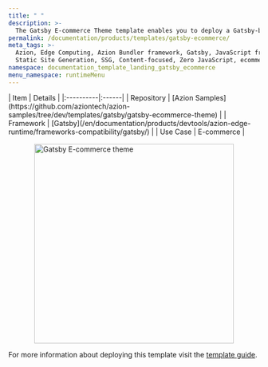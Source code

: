 ```yaml
---
title: " "
description: >-
  The Gatsby E-commerce Theme template enables you to deploy a Gatsby-based e-commerce site in a few steps, directly to the edge. It includes styled components and tools to add functionality, streamlining the customization process.
permalink: /documentation/products/templates/gatsby-ecommerce/
meta_tags: >-
  Azion, Edge Computing, Azion Bundler framework, Gatsby, JavaScript frameworks,
  Static Site Generation, SSG, Content-focused, Zero JavaScript, ecommerce
namespace: documentation_template_landing_gatsby_ecommerce
menu_namespace: runtimeMenu
---
```




<div class="[&_.flex.flex-col]:!gap-4 [&_.flex.flex-col]:md:!gap-8 [&_.flex.flex-col]:2xl:!gap-16">
  <HeroHome
    title="Gatsby E-Commerce theme"
    description="The Gatsby E-commerce Theme template enables you to deploy a Gatsby-based e-commerce site in a few steps, directly to the edge. It includes styled components and tools to add functionality, streamlining the customization process."
    logos={[]}
    buttons={[
      { label: "Deploy template", link: "https://console.azion.com/create/gatsby/gatsby-ecommerce-theme", outlined: false, icon: "ai ai-azion", iconPos: "left" },
      { label: "View demo", link: "https://mgfmr731me.map.azionedge.net", severity: "secondary" }
    ]}
  />
</div>

<div style="display: flex; gap: 1rem; align-items: center; flex-direction: row; flex-wrap: wrap;">
  <div style="flex: 1; min-width: 300px;">
    | Item | Details |
    |:----------|:------|
    | Repository | [Azion Samples](https://github.com/aziontech/azion-samples/tree/dev/templates/gatsby/gatsby-ecommerce-theme) |
    | Framework | [Gatsby](/en/documentation/products/devtools/azion-edge-runtime/frameworks-compatibility/gatsby/) |
    | Use Case | E-commerce |
  </div>
  <div style="display: flex; justify-content: center; align-items: center; flex: 1; min-width: 300px;">
    <img src="/assets/docs/images/uploads/template-showcase/gatsby/gatsby-ecommerce.png" width="400" alt="Gatsby E-commerce theme" style="max-width: 100%; height: auto;" />
  </div>
</div>

For more information about deploying this template visit the [template guide](/en/documentation/products/guides/gatsby-ecommerce-theme/).